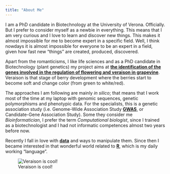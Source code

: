 ```yaml
---
title: "About Me"
---
```


I am a PhD candidate in Biotechnology at the University of Verona. Officially. But I prefer to consider myself as a newbie in everything. This means that I am very curious and I love to learn and discover new things. This makes it almost impossible for me to become expert in a specific field. Well, I think nowdays it is almost impossible for everyone to be an expert in a field, given how fast new "things" are created, produced, discovered.

Apart from the romanticisms, I like life sciences and as a PhD candidate in Biotechnology (plant genetics) my project aims at [**the identification of the genes involved in the regulation of flowering and veraison in grapevine**](docs/Delfino_Poster_SIGA_2017.pdf). Veraison is that stage of berry development where the berries start to become soft and change color (from green to white/red).

The approaches I am following are mainly *in silico*; that means that I work most of the time at my laptop with genomic sequences, genetic polymorphisms and phenotypic data. For the specialists, this is a genetic association study (i.e. Genome-Wide Association Study [**GWAS**](https://en.wikipedia.org/wiki/Genome-wide_association_study), or Candidate-Gene Association Study). Some they consider me *Bioinformatician*, I prefer the term *Computational biologist*, since I trained as a biotechnologist and I had not informatic competences almost two years before now.

Recently I fall in love with [**data**](https://en.wikipedia.org/wiki/Data) and ways to manipulate them. Since then I became interested in that wonderful world related to [**R**](https://www.r-project.org/), which is my daily working "language".

![Veraison is cool!](images/IMG_20160809_102812137_HDR.jpg)